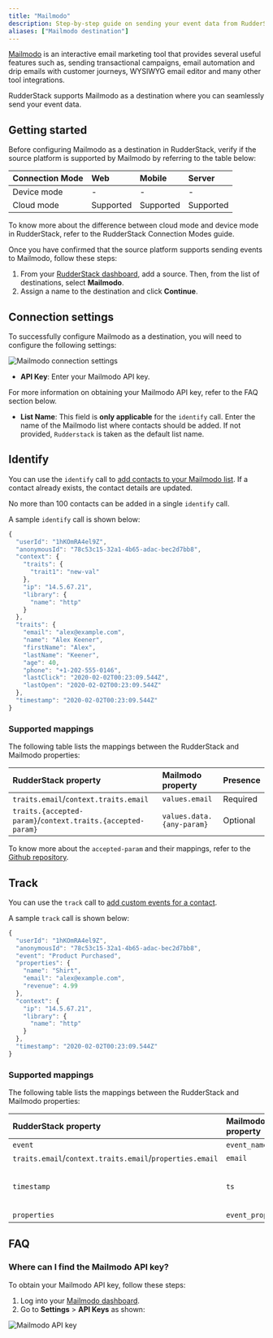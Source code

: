 ```yaml
---
title: "Mailmodo"
description: Step-by-step guide on sending your event data from RudderStack to Mailmodo.
aliases: ["Mailmodo destination"]
---
```


[Mailmodo](https://www.mailmodo.com/) is an interactive email marketing tool that provides several useful features such as, sending transactional campaigns, email automation and drip emails with customer journeys, WYSIWYG email editor and many other tool integrations.

RudderStack supports Mailmodo as a destination where you can seamlessly send your event data.

## Getting started

Before configuring Mailmodo as a destination in RudderStack, verify if the source platform is supported by Mailmodo by referring to the table below:

| Connection Mode | Web | Mobile | Server |
| :--- | :--- | :--- | :--- |
| Device mode | - | - | - |
| Cloud mode | Supported  | Supported | Supported |

<div class="infoBlock">
To know more about the difference between cloud mode and device mode in RudderStack, refer to the <Link to="/destinations/rudderstack-connection-modes/">RudderStack Connection Modes</Link> guide.
</div>

Once you have confirmed that the source platform supports sending events to Mailmodo, follow these steps:

1. From your [RudderStack dashboard](https://app.rudderstack.com/), add a source. Then, from the list of destinations, select **Mailmodo**.
2. Assign a name to the destination and click **Continue**.

## Connection settings

To successfully configure Mailmodo as a destination, you will need to configure the following settings:

<img src="../../assets/event-stream-destinations/mailmodo-connection-settings.png" alt="Mailmodo connection settings" />

- **API Key**: Enter your Mailmodo API key.

<div class="infoBlock">
For more information on obtaining your Mailmodo API key, refer to the <Link to="#FAQ">FAQ</Link> section below.
</div>

- **List Name**: This field is **only applicable** for the `identify` call. Enter the name of the Mailmodo list where contacts should be added. If not provided, `Rudderstack` is taken as the default list name. 

## Identify

You can use the <Link to="/event-spec/standard-events/identify/">`identify`</Link> call to [add contacts to your Mailmodo list](https://www.mailmodo.com/developers/6661e4fb7833e-bulk-add-contact-to-a-list/). If a contact already exists, the contact details are updated.

<div class="warningBlock">
No more than 100 contacts can be added in a single  <code class="inline-code">identify</code> call.
</div>

A sample `identify` call is shown below:

```javascript
{
  "userId": "1hKOmRA4el9Z",
  "anonymousId": "78c53c15-32a1-4b65-adac-bec2d7bb8",
  "context": {
    "traits": {
      "trait1": "new-val"
    },
    "ip": "14.5.67.21",
    "library": {
      "name": "http"
    }
  },
  "traits": {
    "email": "alex@example.com",
    "name": "Alex Keener",
    "firstName": "Alex",
    "lastName": "Keener",
    "age": 40,
    "phone": "+1-202-555-0146",
    "lastClick": "2020-02-02T00:23:09.544Z",
    "lastOpen": "2020-02-02T00:23:09.544Z"
  },
  "timestamp": "2020-02-02T00:23:09.544Z"
}
```

### Supported mappings

The following table lists the mappings between the RudderStack and Mailmodo properties:

| RudderStack property | Mailmodo property | Presence |
| :--------------| :---------| :--------------|
| `traits.email`/`context.traits.email` | `values.email` | Required |
| `traits.{accepted-param}`/`context.traits.{accepted-param}` | `values.data.{any-param}` | Optional |

<div class="warningBlock">
To know more about the <code class="inline-code">accepted-param</code> and their mappings, refer to the <a href="https://github.com/rudderlabs/rudder-transformer/blob/master/v0/destinations/mailmodo/data/identifyConfig.json">Github repository</a>.
</div>

## Track

You can use the <Link to="/event-spec/standard-events/track">`track`</Link> call to [add custom events for a contact](https://www.mailmodo.com/developers/93cba3fa7f1ea-add-event/).

A sample `track` call is shown below:

```javascript
{
  "userId": "1hKOmRA4el9Z",
  "anonymousId": "78c53c15-32a1-4b65-adac-bec2d7bb8",
  "event": "Product Purchased",
  "properties": {
    "name": "Shirt",
    "email": "alex@example.com",
    "revenue": 4.99
  },
  "context": {
    "ip": "14.5.67.21",
    "library": {
      "name": "http"
    }
  },
  "timestamp": "2020-02-02T00:23:09.544Z"
}
```

### Supported mappings

The following table lists the mappings between the RudderStack and Mailmodo properties:

| RudderStack property | Mailmodo property | Presence |
| :--------------| :---------| :--------------|
| `event` | `event_name` | Required |
| `traits.email`/`context.traits.email`/`properties.email` | `email` | Required |
| `timestamp` | `ts` | Optional (UNIX epoch in seconds)|
| `properties` | `event_properties` | Optional |


## FAQ

### Where can I find the Mailmodo API key?

To obtain your Mailmodo API key, follow these steps:

1. Log into your [Mailmodo dashboard](https://manage.mailmodo.com/auth/login).
2. Go to **Settings** > **API Keys** as shown:

<img src="../../assets/event-stream-destinations/mailmodo-api-key.png" alt="Mailmodo API key" />
